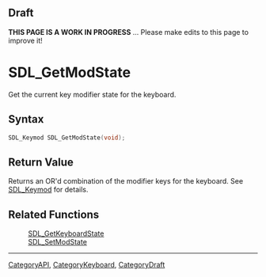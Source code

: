 
== Draft ==


'''THIS PAGE IS A WORK IN PROGRESS''' ... Please make edits to this page to improve it!


= SDL_GetModState =

Get the current key modifier state for the keyboard.

== Syntax ==

<syntaxhighlight lang='c'>
SDL_Keymod SDL_GetModState(void);
</syntaxhighlight>

== Return Value ==

Returns an OR'd combination of the modifier keys for the keyboard. See
[[SDL_Keymod]] for details.



== Related Functions ==

:[[SDL_GetKeyboardState]]
:[[SDL_SetModState]]

----
[[CategoryAPI]], [[CategoryKeyboard]], [[CategoryDraft]]


